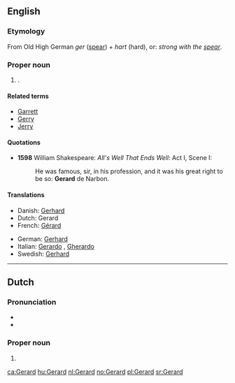 {{also|Gérard}}
==English==

===Etymology===
From Old High German ''ger'' ([[spear]]) + ''hart'' (hard), or: ''strong with the [[spear]]''.

===Proper noun===
{{en-proper noun}}

# {{given name|male|from=Germanic}}.

====Related terms====
* [[Garrett]]
* [[Gerry]]
* [[Jerry]]

====Quotations====
* '''1598''' William Shakespeare: ''All's Well That Ends Well'': Act I, Scene I:
*: He was famous, sir, in his profession, and it  was his great right to be so: '''Gerard''' de Narbon.

====Translations====
{{trans-top|male given name}}
* Danish: [[Gerhard]]
* Dutch: Gerard {{m}}
* French: [[Gérard]]
{{trans-mid}}
* German: [[Gerhard]]
* Italian: [[Gerardo]] {{m}}, [[Gherardo]] {{m}}
* Swedish: [[Gerhard]]
{{trans-bottom}}

----

==Dutch==

===Pronunciation===
* {{SAMPA|/GI"rArt/}}
* {{audio|Nl-Gerard.ogg|Audio}}

===Proper noun===
{{infl|nl|proper noun}}

# {{given name|male|lang=nl}}

[[ca:Gerard]]
[[hu:Gerard]]
[[nl:Gerard]]
[[no:Gerard]]
[[pl:Gerard]]
[[sr:Gerard]]